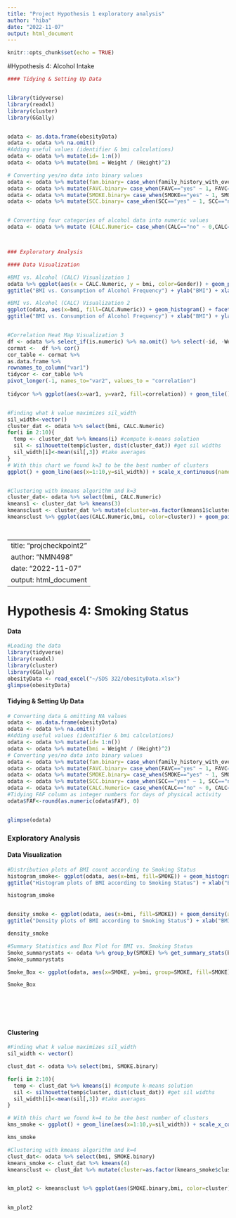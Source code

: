 ```yaml
---
title: "Project Hypothesis 1 exploratory analysis"
author: "hiba"
date: "2022-11-07"
output: html_document
---
```


```r
knitr::opts_chunk$set(echo = TRUE)
```

#Hypothesis 4: Alcohol Intake
```R
#### Tidying & Setting Up Data


library(tidyverse)
library(readxl)
library(cluster)
library(GGally)


odata <- as.data.frame(obesityData)
odata <- odata %>% na.omit()
#Adding useful values (identifier & bmi calculations)
odata <- odata %>% mutate(id= 1:n())
odata <- odata %>% mutate(bmi = Weight / (Height)^2) 

# Converting yes/no data into binary values
odata <- odata %>% mutate(fam.binary= case_when(family_history_with_overweight=="yes" ~ 1, family_history_with_overweight=="no" ~ 0 ))
odata <- odata %>% mutate(FAVC.binary= case_when(FAVC=="yes" ~ 1, FAVC=="no" ~ 0 ))
odata <- odata %>% mutate(SMOKE.binary= case_when(SMOKE=="yes" ~ 1, SMOKE=="no" ~ 0 ))
odata <- odata %>% mutate(SCC.binary= case_when(SCC=="yes" ~ 1, SCC=="no" ~ 0 ))


# Converting four categories of alcohol data into numeric values 
odata <- odata %>% mutate (CALC.Numeric= case_when(CALC=="no" ~ 0,CALC=="Sometimes" ~ 1,CALC=="Frequently" ~ 2, CALC=="Always" ~ 3))




```



```R
### Exploratory Analysis

#### Data Visualization

#BMI vs. Alcohol (CALC) Visualization 1
odata %>% ggplot(aes(x = CALC.Numeric, y = bmi, color=Gender)) + geom_point() +
ggtitle("BMI vs. Consumption of Alcohol Frequency") + ylab("BMI") + xlab("Alcohol Frequency") 

#BMI vs. Alcohol (CALC) Visualization 2
ggplot(odata, aes(x=bmi, fill=CALC.Numeric)) + geom_histogram() + facet_wrap(~CALC.Numeric)  +
ggtitle("BMI vs. Consumption of Alcohol Frequency") + xlab("BMI") + ylab("Count") 


#Correlation Heat Map Visualization 3
df <- odata %>% select_if(is.numeric) %>% na.omit() %>% select(-id, -Weight, -Height, -Age, -contains("binary"))
cormat <-  df %>% cor()
cor_table <- cormat %>%
as.data.frame %>%
rownames_to_column("var1")
tidycor <- cor_table %>%
pivot_longer(-1, names_to="var2", values_to = "correlation") 
  
tidycor %>% ggplot(aes(x=var1, y=var2, fill=correlation)) + geom_tile()



```
```R
#Finding what k value maximizes sil_width
sil_width<-vector()
cluster_dat <- odata %>% select(bmi, CALC.Numeric)
for(i in 2:10){
  temp <- cluster_dat %>% kmeans(i) #compute k-means solution
  sil <- silhouette(temp$cluster, dist(cluster_dat)) #get sil widths
  sil_width[i]<-mean(sil[,3]) #take averages 
}
# With this chart we found k=3 to be the best number of clusters
ggplot() + geom_line(aes(x=1:10,y=sil_width)) + scale_x_continuous(name="k",breaks=1:10)


#Clustering with kmeans algorithm and k=3
cluster_dat<- odata %>% select(bmi, CALC.Numeric)
kmeans1 <- cluster_dat %>% kmeans(3)
kmeansclust <- cluster_dat %>% mutate(cluster=as.factor(kmeans1$cluster)) 
kmeansclust %>% ggplot(aes(CALC.Numeric,bmi, color=cluster)) + geom_point() + ggtitle("Kmeans Clustering of Data")




```


---
title: "projcheckpoint2"
author: "NMN498"
date: "2022-11-07"
output: html_document
---


# Hypothesis 4: Smoking Status

#### Data 
```R
#Loading the data
library(tidyverse)
library(readxl)
library(cluster)
library(GGally)
obesityData <- read_excel("~/SDS 322/obesityData.xlsx")
glimpse(obesityData)
```
#### Tidying & Setting Up Data
```R
# Converting data & omitting NA values
odata <- as.data.frame(obesityData)
odata <- odata %>% na.omit()
#Adding useful values (identifier & bmi calculations)
odata <- odata %>% mutate(id= 1:n())
odata <- odata %>% mutate(bmi = Weight / (Height)^2) 
# Converting yes/no data into binary values
odata <- odata %>% mutate(fam.binary= case_when(family_history_with_overweight=="yes" ~ 1, family_history_with_overweight=="no" ~ 0 ))
odata <- odata %>% mutate(FAVC.binary= case_when(FAVC=="yes" ~ 1, FAVC=="no" ~ 0 ))
odata <- odata %>% mutate(SMOKE.binary= case_when(SMOKE=="yes" ~ 1, SMOKE=="no" ~ 0 ))
odata <- odata %>% mutate(SCC.binary= case_when(SCC=="yes" ~ 1, SCC=="no" ~ 0 ))
odata <- odata %>% mutate(CALC.Numeric= case_when(CALC=="no" ~ 0, CALC=="Sometimes" ~ 1, CALC=="Frequently" ~ 2, CALC=="Always" ~ 3))
#Tidying FAF column as integer numbers for days of physical activity
odata$FAF<-round(as.numeric(odata$FAF), 0)


glimpse(odata)
```

### Exploratory Analysis

#### Data Visualization
```R

#Distribution plots of BMI count according to Smoking Status
histogram_smoke<- ggplot(odata, aes(x=bmi, fill=SMOKE)) + geom_histogram() + facet_wrap(~SMOKE)  +
ggtitle("Histogram plots of BMI according to Smoking Status") + xlab("BMI") + ylab("Count") 

histogram_smoke


density_smoke <- ggplot(odata, aes(x=bmi, fill=SMOKE)) + geom_density(alpha = 0.7) + facet_wrap(~NObeyesdad)  +
ggtitle("Density plots of BMI according to Smoking Status") + xlab("BMI") + ylab("Density") 

density_smoke

#Summary Statistics and Box Plot for BMI vs. Smoking Status
Smoke_summarystats <- odata %>% group_by(SMOKE) %>% get_summary_stats(bmi, type="common")
Smoke_summarystats

Smoke_Box <- ggplot(odata, aes(x=SMOKE, y=bmi, group=SMOKE, fill=SMOKE)) + geom_boxplot() + scale_fill_brewer(palette = "Blues")  + xlab("Smoking Status")+ ylab("BMI") + ggtitle("Box Plot of BMI vs. Smoking Status") 

Smoke_Box 



 
          

```

#### Clustering

```R
#Finding what k value maximizes sil_width
sil_width <- vector()

clust_dat <- odata %>% select(bmi, SMOKE.binary)

for(i in 2:10){
  temp <- clust_dat %>% kmeans(i) #compute k-means solution
  sil <- silhouette(temp$cluster, dist(clust_dat)) #get sil widths
  sil_width[i]<-mean(sil[,3]) #take averages 
}

# With this chart we found k=4 to be the best number of clusters
kms_smoke <- ggplot() + geom_line(aes(x=1:10,y=sil_width)) + scale_x_continuous(name="k",breaks=1:10) + ggtitle("Smoking Status Kmean")

kms_smoke

#Clustering with kmeans algorithm and k=4
clust_dat<- odata %>% select(bmi, SMOKE.binary)
kmeans_smoke <- clust_dat %>% kmeans(4)
kmeansclust <- clust_dat %>% mutate(cluster=as.factor(kmeans_smoke$cluster)) 


km_plot2 <- kmeansclust %>% ggplot(aes(SMOKE.binary,bmi, color=cluster)) + geom_point() + ggtitle("Kmeans Clustering of Smoke Status Data") + scale_x_continuous(breaks = c(0,1)) + scale_color_manual(values = c("#9C254C", "#7890CD", "#F06292", "#2A3990")) + ylab("BMI") + xlab("Smoking Status")

  
km_plot2

```
